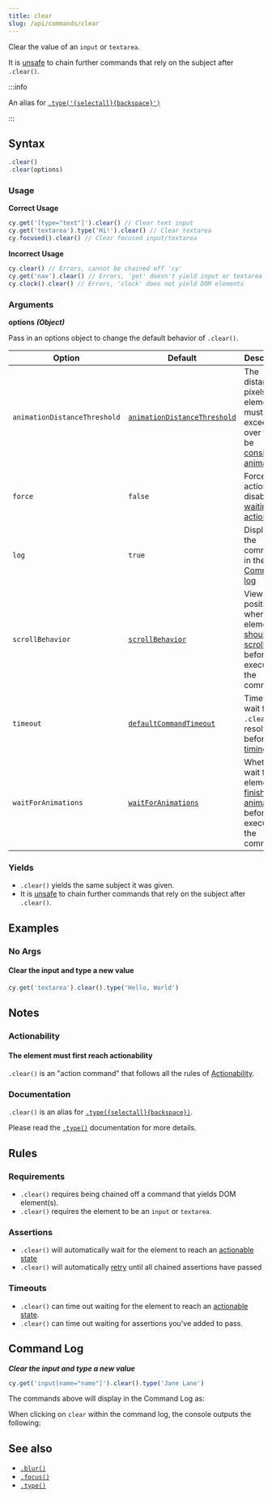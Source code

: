 ```yaml
---
title: clear
slug: /api/commands/clear
---
```


Clear the value of an `input` or `textarea`.

It is [unsafe](/guides/core-concepts/retry-ability#Only-queries-are-retried) to
chain further commands that rely on the subject after `.clear()`.

:::info

An alias for [`.type('{selectall}{backspace}')`](/api/commands/type)

:::

## Syntax

```javascript
.clear()
.clear(options)
```

### Usage

**<Icon name="check-circle" color="green" /> Correct Usage**

```javascript
cy.get('[type="text"]').clear() // Clear text input
cy.get('textarea').type('Hi!').clear() // Clear textarea
cy.focused().clear() // Clear focused input/textarea
```

**<Icon name="exclamation-triangle" color="red" /> Incorrect Usage**

```javascript
cy.clear() // Errors, cannot be chained off 'cy'
cy.get('nav').clear() // Errors, 'get' doesn't yield input or textarea
cy.clock().clear() // Errors, 'clock' does not yield DOM elements
```

### Arguments

**<Icon name="angle-right" /> options** **_(Object)_**

Pass in an options object to change the default behavior of `.clear()`.

| Option                       | Default                                                                        | Description                                                                                                                                        |
| ---------------------------- | ------------------------------------------------------------------------------ | -------------------------------------------------------------------------------------------------------------------------------------------------- |
| `animationDistanceThreshold` | [`animationDistanceThreshold`](/guides/references/configuration#Actionability) | The distance in pixels an element must exceed over time to be [considered animating](/guides/core-concepts/interacting-with-elements#Animations).  |
| `force`                      | `false`                                                                        | Forces the action, disables [waiting for actionability](#Assertions)                                                                               |
| `log`                        | `true`                                                                         | Displays the command in the [Command log](/guides/core-concepts/cypress-app#Command-Log)                                                           |
| `scrollBehavior`             | [`scrollBehavior`](/guides/references/configuration#Actionability)             | Viewport position to where an element [should be scrolled](/guides/core-concepts/interacting-with-elements#Scrolling) before executing the command |
| `timeout`                    | [`defaultCommandTimeout`](/guides/references/configuration#Timeouts)           | Time to wait for `.clear()` to resolve before [timing out](#Timeouts)                                                                              |
| `waitForAnimations`          | [`waitForAnimations`](/guides/references/configuration#Actionability)          | Whether to wait for elements to [finish animating](/guides/core-concepts/interacting-with-elements#Animations) before executing the command.       |

### Yields [<Icon name="question-circle"/>](/guides/core-concepts/introduction-to-cypress#Subject-Management)

- `.clear()` yields the same subject it was given.
- It is [unsafe](/guides/core-concepts/retry-ability#Only-queries-are-retried)
  to chain further commands that rely on the subject after `.clear()`.

## Examples

### No Args

#### Clear the input and type a new value

```javascript
cy.get('textarea').clear().type('Hello, World')
```

## Notes

### Actionability

#### The element must first reach actionability

`.clear()` is an "action command" that follows all the rules of
[Actionability](/guides/core-concepts/interacting-with-elements).

### Documentation

`.clear()` is an alias for
[`.type({selectall}{backspace})`](/api/commands/type).

Please read the [`.type()`](/api/commands/type) documentation for more details.

## Rules

### Requirements [<Icon name="question-circle"/>](/guides/core-concepts/introduction-to-cypress#Chains-of-Commands)

- `.clear()` requires being chained off a command that yields DOM element(s).
- `.clear()` requires the element to be an `input` or `textarea`.

### Assertions [<Icon name="question-circle"/>](/guides/core-concepts/introduction-to-cypress#Assertions)

- `.clear()` will automatically wait for the element to reach an
  [actionable state](/guides/core-concepts/interacting-with-elements)
- `.clear()` will automatically [retry](/guides/core-concepts/retry-ability)
  until all chained assertions have passed

### Timeouts [<Icon name="question-circle"/>](/guides/core-concepts/introduction-to-cypress#Timeouts)

- `.clear()` can time out waiting for the element to reach an
  [actionable state](/guides/core-concepts/interacting-with-elements).
- `.clear()` can time out waiting for assertions you've added to pass.

## Command Log

**_Clear the input and type a new value_**

```javascript
cy.get('input[name="name"]').clear().type('Jane Lane')
```

The commands above will display in the Command Log as:

<DocsImage
  src="/img/api/clear/clear-input-in-cypress.png"
  alt="Command log for clear"
/>

When clicking on `clear` within the command log, the console outputs the
following:

<DocsImage
  src="/img/api/clear/one-input-cleared-in-tests.png"
  alt="console.log for clear"
/>

## See also

- [`.blur()`](/api/commands/blur)
- [`.focus()`](/api/commands/focus)
- [`.type()`](/api/commands/type)
